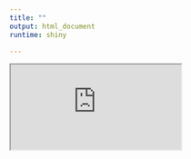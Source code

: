 ```yaml
---
title: ""
output: html_document
runtime: shiny

---
```

<iframe src="https://fazlur-rahman.shinyapps.io/NCA_PK_Parameter_estimation/" layout ="l-screen-inset shaded"></iframe>